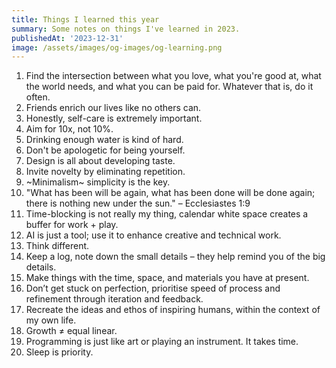 ```yaml
---
title: Things I learned this year
summary: Some notes on things I've learned in 2023.
publishedAt: '2023-12-31'
image: /assets/images/og-images/og-learning.png
---
```


1. Find the intersection between what you love, what you're good at, what the world needs, and what you can be paid for. Whatever that is, do it often.
2. Friends enrich our lives like no others can.
3. Honestly, self-care is extremely important.
4. Aim for 10x, not 10%.
5. Drinking enough water is kind of hard.
6. Don't be apologetic for being yourself.
7. Design is all about developing taste.
8. Invite novelty by eliminating repetition.
9. ~Minimalism~ simplicity is the key.
10. "What has been will be again, what has been done will be done again; there is nothing new under the sun." – Ecclesiastes 1:9
11. Time-blocking is not really my thing, calendar white space creates a buffer for work + play.
12. AI is just a tool; use it to enhance creative and technical work.
13. Think different.
14. Keep a log, note down the small details – they help remind you of the big details.
15. Make things with the time, space, and materials you have at present.
16. Don’t get stuck on perfection, prioritise speed of process and refinement through iteration and feedback.
17. Recreate the ideas and ethos of inspiring humans, within the context of my own life.
18. Growth ≠ equal linear.
19. Programming is just like art or playing an instrument. It takes time.
20. Sleep is priority.

